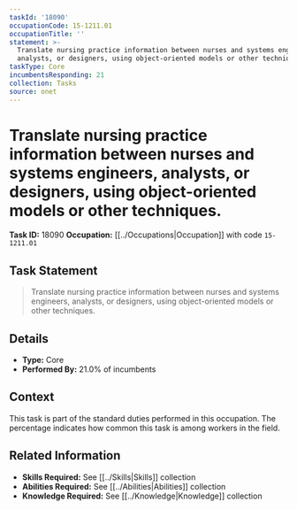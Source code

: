 ```yaml
---
taskId: '18090'
occupationCode: 15-1211.01
occupationTitle: ''
statement: >-
  Translate nursing practice information between nurses and systems engineers,
  analysts, or designers, using object-oriented models or other techniques.
taskType: Core
incumbentsResponding: 21
collection: Tasks
source: onet
---
```

# Translate nursing practice information between nurses and systems engineers, analysts, or designers, using object-oriented models or other techniques.

**Task ID:** 18090
**Occupation:** [[../Occupations|Occupation]] with code `15-1211.01`

## Task Statement

> Translate nursing practice information between nurses and systems engineers, analysts, or designers, using object-oriented models or other techniques.

## Details

- **Type:** Core
- **Performed By:** 21.0% of incumbents

## Context

This task is part of the standard duties performed in this occupation. The percentage indicates how common this task is among workers in the field.

## Related Information

- **Skills Required:** See [[../Skills|Skills]] collection
- **Abilities Required:** See [[../Abilities|Abilities]] collection
- **Knowledge Required:** See [[../Knowledge|Knowledge]] collection
